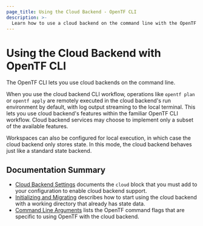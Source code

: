 ```yaml
---
page_title: Using the Cloud Backend - OpenTF CLI
description: >-
  Learn how to use a cloud backend on the command line with the OpenTF CLI.
---
```


# Using the Cloud Backend with OpenTF CLI

The OpenTF CLI lets you use cloud backends on the command line.

When you use the cloud backend CLI workflow, operations like `opentf plan` or `opentf apply` are remotely executed in the cloud backend's run environment by default, with log output streaming to the local terminal. This lets you use cloud backend's features within the familiar OpenTF CLI workflow. Cloud backend services may choose to implement only a subset of the available features.

Workspaces can also be configured for local execution, in which case the cloud backend only stores state. In this mode, the cloud backend behaves just like a standard state backend.

## Documentation Summary

- [Cloud Backend Settings](/docs/cli/cloud/settings) documents the `cloud` block that you must add to your configuration to enable cloud backend support.
- [Initializing and Migrating](/docs/cli/cloud/migrating) describes
  how to start using the cloud backend with a working directory that already has state data.
- [Command Line Arguments](/docs/cli/cloud/command-line-arguments) lists the OpenTF command flags that are specific to using OpenTF with the cloud backend.
